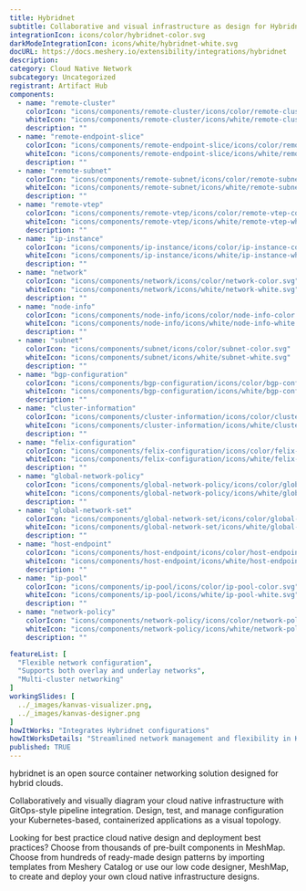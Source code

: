 ---
title: Hybridnet
subtitle: Collaborative and visual infrastructure as design for Hybridnet
integrationIcon: icons/color/hybridnet-color.svg
darkModeIntegrationIcon: icons/white/hybridnet-white.svg
docURL: https://docs.meshery.io/extensibility/integrations/hybridnet
description: 
category: Cloud Native Network
subcategory: Uncategorized
registrant: Artifact Hub
components:
  - name: "remote-cluster"
    colorIcon: "icons/components/remote-cluster/icons/color/remote-cluster-color.svg"
    whiteIcon: "icons/components/remote-cluster/icons/white/remote-cluster-white.svg"
    description: ""
  - name: "remote-endpoint-slice"
    colorIcon: "icons/components/remote-endpoint-slice/icons/color/remote-endpoint-slice-color.svg"
    whiteIcon: "icons/components/remote-endpoint-slice/icons/white/remote-endpoint-slice-white.svg"
    description: ""
  - name: "remote-subnet"
    colorIcon: "icons/components/remote-subnet/icons/color/remote-subnet-color.svg"
    whiteIcon: "icons/components/remote-subnet/icons/white/remote-subnet-white.svg"
    description: ""
  - name: "remote-vtep"
    colorIcon: "icons/components/remote-vtep/icons/color/remote-vtep-color.svg"
    whiteIcon: "icons/components/remote-vtep/icons/white/remote-vtep-white.svg"
    description: ""
  - name: "ip-instance"
    colorIcon: "icons/components/ip-instance/icons/color/ip-instance-color.svg"
    whiteIcon: "icons/components/ip-instance/icons/white/ip-instance-white.svg"
    description: ""
  - name: "network"
    colorIcon: "icons/components/network/icons/color/network-color.svg"
    whiteIcon: "icons/components/network/icons/white/network-white.svg"
    description: ""
  - name: "node-info"
    colorIcon: "icons/components/node-info/icons/color/node-info-color.svg"
    whiteIcon: "icons/components/node-info/icons/white/node-info-white.svg"
    description: ""
  - name: "subnet"
    colorIcon: "icons/components/subnet/icons/color/subnet-color.svg"
    whiteIcon: "icons/components/subnet/icons/white/subnet-white.svg"
    description: ""
  - name: "bgp-configuration"
    colorIcon: "icons/components/bgp-configuration/icons/color/bgp-configuration-color.svg"
    whiteIcon: "icons/components/bgp-configuration/icons/white/bgp-configuration-white.svg"
    description: ""
  - name: "cluster-information"
    colorIcon: "icons/components/cluster-information/icons/color/cluster-information-color.svg"
    whiteIcon: "icons/components/cluster-information/icons/white/cluster-information-white.svg"
    description: ""
  - name: "felix-configuration"
    colorIcon: "icons/components/felix-configuration/icons/color/felix-configuration-color.svg"
    whiteIcon: "icons/components/felix-configuration/icons/white/felix-configuration-white.svg"
    description: ""
  - name: "global-network-policy"
    colorIcon: "icons/components/global-network-policy/icons/color/global-network-policy-color.svg"
    whiteIcon: "icons/components/global-network-policy/icons/white/global-network-policy-white.svg"
    description: ""
  - name: "global-network-set"
    colorIcon: "icons/components/global-network-set/icons/color/global-network-set-color.svg"
    whiteIcon: "icons/components/global-network-set/icons/white/global-network-set-white.svg"
    description: ""
  - name: "host-endpoint"
    colorIcon: "icons/components/host-endpoint/icons/color/host-endpoint-color.svg"
    whiteIcon: "icons/components/host-endpoint/icons/white/host-endpoint-white.svg"
    description: ""
  - name: "ip-pool"
    colorIcon: "icons/components/ip-pool/icons/color/ip-pool-color.svg"
    whiteIcon: "icons/components/ip-pool/icons/white/ip-pool-white.svg"
    description: ""
  - name: "network-policy"
    colorIcon: "icons/components/network-policy/icons/color/network-policy-color.svg"
    whiteIcon: "icons/components/network-policy/icons/white/network-policy-white.svg"
    description: ""

featureList: [
  "Flexible network configuration",
  "Supports both overlay and underlay networks",
  "Multi-cluster networking"
]
workingSlides: [
  ../_images/kanvas-visualizer.png,
  ../_images/kanvas-designer.png
]
howItWorks: "Integrates Hybridnet configurations"
howItWorksDetails: "Streamlined network management and flexibility in Kubernetes"
published: TRUE
---
<p>
hybridnet is an open source container networking solution designed for hybrid clouds.


</p>
<p>
    Collaboratively and visually diagram your cloud native infrastructure with GitOps-style pipeline integration. Design, test, and manage configuration your Kubernetes-based, containerized applications as a visual topology.
</p>
<p>
    Looking for best practice cloud native design and deployment best practices? Choose from thousands of pre-built components in MeshMap. Choose from hundreds of ready-made design patterns by importing templates from Meshery Catalog or use our low code designer, MeshMap, to create and deploy your own cloud native infrastructure designs.
</p>
